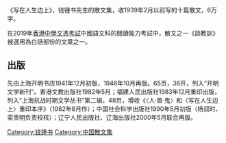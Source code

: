{{multiple issues|
{{expand|time=2015-03-08T13:47:06+00:00}}
{{unreferenced|time=2015-03-08T13:47:06+00:00}}
}}
《写在人生边上》，钱锺书先生的散文集，收1939年2月以前写的十篇散文，6万字。

在2019年[[香港|香港]][[香港中學文憑考試|中學文憑考試]]中國語文科的閱讀能力考試中，散文之一《談教訓》被選用為白話部份的文章之一。

==出版==
先由上海开明书店1941年12月初版，1946年10月再版。65页，36开，列入“开明文学新刊”。香港文教出版社1982年5月；福建人民出版社1983年12月重印出版，列入”上海抗战时期文学丛书”第二辑，48页，增收《〈人·兽·鬼〉和〈写在人生边上〉重印本序》（1982年8月作）；中国社会科学出版社1990年5月初版（杨润时、栾贵明负责校核）；辽宁人民出版社、辽海出版社2000年5月联合再版。

{{钱锺书作品}}

[[Category:钱锺书|Category:钱锺书]]
[[Category:中国散文集|Category:中国散文集]]